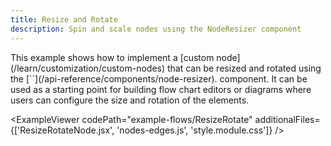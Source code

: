 ```yaml
---
title: Resize and Rotate
description: Spin and scale nodes using the NodeResizer component
---
```




<ExampleLayout>
This example shows how to implement a [custom node](/learn/customization/custom-nodes)
that can be resized and rotated using the [`<NodeResizer />`](/api-reference/components/node-resizer).
component. It can be used as a starting point for building flow chart editors or
diagrams where users can configure the size and rotation of the elements.

<ExampleViewer
  codePath="example-flows/ResizeRotate"
  additionalFiles={['ResizeRotateNode.jsx', 'nodes-edges.js', 'style.module.css']}
/>
</ExampleLayout>
